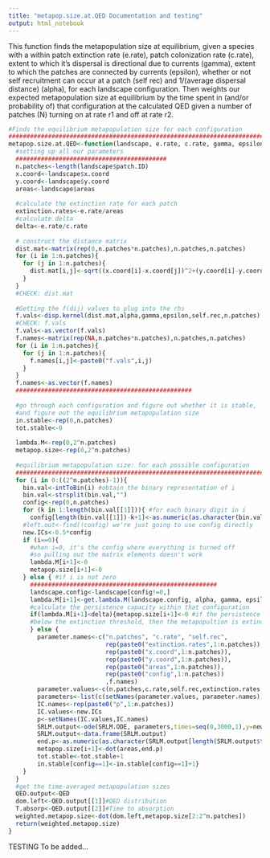 ---
title: "metapop.size.at.QED Documentation and testing"
output: html_notebook
---

This function finds the metapopulation size at equilibrium, given a species with a within patch extinction rate (e.rate), patch colonization rate (c.rate), extent to which it's dispersal is directional due to currents (gamma), extent to which the patches are connected by currents (epsilon), whether or not self recruitment can occur at a patch (self rec) and 1/(average dispersal distance) (alpha), for each landscape configuration. Then weights our expected metapopulation size at equilibrium by the time spent in (and/or probability of) that configuration at the calculated QED given a number of patches (N) turning on at rate r1 and off at rate r2.



```{r}
#Finds the equilibrium metapopulation size for each configuration
###############################################################################
metapop.size.at.QED<-function(landscape, e.rate, c.rate, gamma, epsilon, self.rec, alpha, r.on, r.off, QED){
  #setting up all our parameters
  ##########################################
  n.patches<-length(landscape$patch.ID)
  x.coord<-landscape$x.coord
  y.coord<-landscape$y.coord
  areas<-landscape$areas
  
  #calculate the extinction rate for each patch
  extinction.rates<-e.rate/areas 
  #calculate delta
  delta<-e.rate/c.rate
  
  # construct the distance matrix
  dist.mat<-matrix(rep(0,n.patches*n.patches),n.patches,n.patches)
  for (i in 1:n.patches){
    for (j in 1:n.patches){
      dist.mat[i,j]<-sqrt((x.coord[i]-x.coord[j])^2+(y.coord[i]-y.coord[j])^2)
    }
  }
  #CHECK: dist.mat
  
  #Getting the f(dij) values to plug into the rhs
  f.vals<-disp.kernel(dist.mat,alpha,gamma,epsilon,self.rec,n.patches)
  #CHECK: f.vals
  f.vals<-as.vector(f.vals)
  f.names<-matrix(rep(NA,n.patches*n.patches),n.patches,n.patches)
  for (i in 1:n.patches){
    for (j in 1:n.patches){
      f.names[i,j]<-paste0("f.vals",i,j)
    }
  }
  f.names<-as.vector(f.names)
  #################################################
  
  #go through each configuration and figure out whether it is stable,
  #and figure out the equilibrium metapopulation size
  in.stable<-rep(0,n.patches)
  tot.stable<-0
  
  lambda.M<-rep(0,2^n.patches)
  metapop.size<-rep(0,2^n.patches)
  
  #equilibrium metapopulation size: for each possible configuration
  #####################################################################################################
  for (i in 0:((2^n.patches)-1)){
    bin.val<-intToBin(i) #obtain the binary representation of i 
    bin.val<-strsplit(bin.val,"")
    config<-rep(0,n.patches)
    for (k in 1:length(bin.val[[1]])){ #for each binary digit in i
      config[length(bin.val[[1]])-k+1]<-as.numeric(as.character(bin.val[[1]][k]))}
    #left.out<-find(!config) we're just going to use config directly
    new.ICs<-0.5*config
    if (i==0){
      #when i=0, it's the config where everything is turned off 
      #so pulling out the matrix elements doesn't work
      lambda.M[i+1]<-0
      metapop.size[i+1]<-0
    } else { #if i is not zero
      ####################################################
      landscape.config<-landscape[config!=0,]
      lambda.M[i+1]<-get.lambda.M(landscape.config, alpha, gamma, epsilon, self.rec, e.rate, c.rate) 
      #calculate the persistence capacity within that configuration
      if(lambda.M[i+1]<delta){metapop.size[i+1]<-0 #if the persistence capacity is
      #below the extinction threshold, then the metapopultion is extinct, set size = 0
      } else {
        parameter.names<-c("n.patches", "c.rate", "self.rec",
                           rep(paste0("extinction.rates",1:n.patches)),
                           rep(paste0("x.coord",1:n.patches)),
                           rep(paste0("y.coord",1:n.patches)),
                           rep(paste0("areas",1:n.patches)),
                           rep(paste0("config",1:n.patches))
                           ,f.names)
        parameter.values<-c(n.patches,c.rate,self.rec,extinction.rates,x.coord,y.coord,areas,config,f.vals)
        parameters<-list(c(setNames(parameter.values, parameter.names)))
        IC.names<-rep(paste0("p",1:n.patches))
        IC.values<-new.ICs
        p<-setNames(IC.values,IC.names)
        SRLM.output<-ode(SRLM.ODE, parameters,times=seq(0,3000,1),y=new.ICs, rootfun=at.equilibrium)
        SRLM.output<-data.frame(SRLM.output)
        end.p<-as.numeric(as.character(SRLM.output[length(SRLM.output$time),-1]))
        metapop.size[i+1]<-dot(areas,end.p)
        tot.stable<-tot.stable+1
        in.stable[config==1]<-in.stable[config==1]+1}
    }
  }
  #get the time-averaged metapopulation sizes
  QED.output<-QED
  dom.left<-QED.output[[1]]#QED distribution
  T.absorp<-QED.output[[2]]#Time to absorption
  weighted.metapop.size<-dot(dom.left,metapop.size[2:2^n.patches])
  return(weighted.metapop.size)
}
```

TESTING
To be added...
